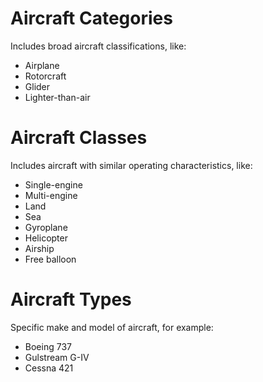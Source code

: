 

# Aircraft Categories

Includes broad aircraft classifications, like:

- Airplane
- Rotorcraft
- Glider
- Lighter-than-air

# Aircraft Classes

Includes aircraft with similar operating characteristics, like:

- Single-engine
- Multi-engine
- Land
- Sea
- Gyroplane
- Helicopter
- Airship
- Free balloon

# Aircraft Types

Specific make and model of aircraft, for example:

- Boeing 737
- Gulstream G-IV
- Cessna 421
